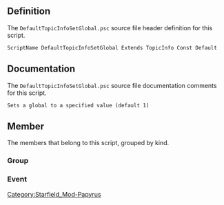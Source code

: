 {{Script_Object_Summary
| title = DefaultTopicInfoSetGlobal
| name = [[SFM:Script-DefaultTopicInfoSetGlobal|DefaultTopicInfoSetGlobal]]
| extends = [[SFM:Script-TopicInfo|TopicInfo]] → [[SFM:Script-Form|Form]] → [[SFM:Script-ScriptObject|ScriptObject]]
| flags = Const, Default
}}


== Definition ==
The <code>DefaultTopicInfoSetGlobal.psc</code> source file header definition for this script.

<source lang="papyrus">
ScriptName DefaultTopicInfoSetGlobal Extends TopicInfo Const Default
</source>


== Documentation ==
The <code>DefaultTopicInfoSetGlobal.psc</code> source file documentation comments for this script.

<source>
Sets a global to a specified value (default 1)
</source>


== Member ==
The members that belong to this script, grouped by kind.

=== Group ===
{{Script_Object_Member_Summary
| title = Globals
| script = [[SFM:Script-DefaultTopicInfoSetGlobal|DefaultTopicInfoSetGlobal]]
| name = [[SFM:Script-DefaultTopicInfoSetGlobal/Globals|Globals]]
| kind = Group
}}

{{Script_Object_Member_Summary
| title = Values
| script = [[SFM:Script-DefaultTopicInfoSetGlobal|DefaultTopicInfoSetGlobal]]
| name = [[SFM:Script-DefaultTopicInfoSetGlobal/Values|Values]]
| kind = Group
}}

=== Event ===
{{Script_Object_Member_Summary
| title = OnBegin
| script = [[SFM:Script-DefaultTopicInfoSetGlobal|DefaultTopicInfoSetGlobal]]
| name = [[SFM:Script-DefaultTopicInfoSetGlobal/OnBegin|OnBegin]]
| kind = Event
| parameters = ObjectReference akSpeakerRef, bool abHasBeenSaid
}}

{{Script_Object_Member_Summary
| title = OnEnd
| script = [[SFM:Script-DefaultTopicInfoSetGlobal|DefaultTopicInfoSetGlobal]]
| name = [[SFM:Script-DefaultTopicInfoSetGlobal/OnEnd|OnEnd]]
| kind = Event
| parameters = ObjectReference akSpeakerRef, bool abHasBeenSaid
}}


[[Category:Starfield_Mod-Papyrus]]
